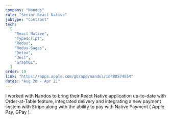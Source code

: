 ```yaml
---
company: "Nandos"
role: "Senior React Native"
jobtype: "Contract"
tech:
  [
    "React Native",
    "Typescript",
    "Redux",
    "Redux-Sagas",
    "Detox",
    "Jest",
    "GraphQL",
  ]
order: 19
link: "https://apps.apple.com/gb/app/nandos/id488574854"
dates: "Aug 20 - Apr 21"
---
```


I worked with Nandos to bring their React Native application up-to-date with Order-at-Table feature, integrated delivery and integrating a new payment system with Stripe along with the ability to pay with Native Payment ( Apple Pay, GPay ).
